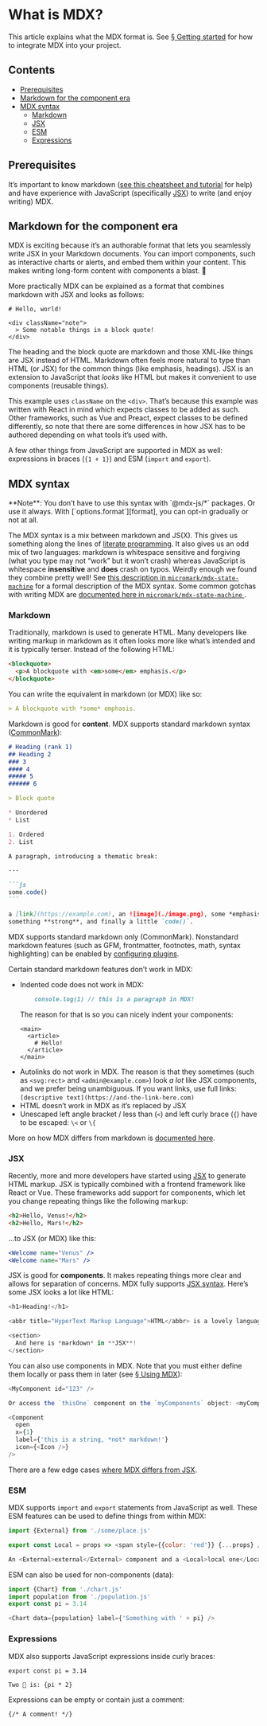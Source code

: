 
# What is MDX?

This article explains what the MDX format is.
See [§ Getting started][start] for how to integrate MDX into your project.

## Contents

*   [Prerequisites](#prerequisites)
*   [Markdown for the component era](#markdown-for-the-component-era)
*   [MDX syntax](#mdx-syntax)
    *   [Markdown](#markdown)
    *   [JSX](#jsx)
    *   [ESM](#esm)
    *   [Expressions](#expressions)

## Prerequisites

It’s important to know markdown
([see this cheatsheet and tutorial][commonmark-help] for help) and have
experience with JavaScript (specifically [JSX][jsx-spec]) to write (and enjoy
writing) MDX.

## Markdown for the component era

MDX is exciting because it’s an authorable format that lets you seamlessly write
JSX in your Markdown documents.
You can import components, such as interactive charts or alerts, and embed them
within your content.
This makes writing long-form content with components a blast.
🚀

More practically MDX can be explained as a format that combines markdown with
JSX and looks as follows:

```mdx
# Hello, world!

<div className="note">
  > Some notable things in a block quote!
</div>
```

The heading and the block quote are markdown and those XML-like things are JSX
instead of HTML.
Markdown often feels more natural to type than HTML (or JSX) for the common
things (like emphasis, headings).
JSX is an extension to JavaScript that *looks* like HTML but makes it convenient
to use components (reusable things).

This example uses `className` on the `<div>`.
That’s because this example was written with React in mind which expects classes
to be added as such.
Other frameworks, such as Vue and Preact, expect classes to be defined
differently, so note that there are some differences in how JSX has to be
authored depending on what tools it’s used with.

A few other things from JavaScript are supported in MDX as well: expressions in
braces (`{1 + 1}`) and ESM (`import` and `export`).

## MDX syntax

<Note type="info">
  **Note**:
  You don’t have to use this syntax with `@mdx-js/*` packages.
  Or use it always.
  With [`options.format`][format], you can opt-in gradually or not at all.
</Note>

The MDX syntax is a mix between markdown and JS(X).
This gives us something along the lines of [literate programming][lit].
It also gives us an odd mix of two languages: markdown is whitespace sensitive
and forgiving (what you type may not “work” but it won’t crash) whereas
JavaScript is whitespace **insensitive** and **does** crash on typos.
Weirdly enough we found they combine pretty well!
See [this description in
`micromark/mdx-state-machine`](https://github.com/micromark/mdx-state-machine#71-syntax)
for a formal description of the MDX syntax.
Some common gotchas with writing MDX are
[documented here in `micromark/mdx-state-machine`
](https://github.com/micromark/mdx-state-machine#74-common-mdx-gotchas).

### Markdown

Traditionally, markdown is used to generate HTML.
Many developers like writing markup in markdown as it often looks more like
what’s intended and it is typically terser.
Instead of the following HTML:

```html
<blockquote>
  <p>A blockquote with <em>some</em> emphasis.</p>
</blockquote>
```

You can write the equivalent in markdown (or MDX) like so:

```md
> A blockquote with *some* emphasis.
```

Markdown is good for **content**.
MDX supports standard markdown syntax ([CommonMark][]):

````md
# Heading (rank 1)
## Heading 2
### 3
#### 4
##### 5
###### 6

> Block quote

* Unordered
* List

1. Ordered
2. List

A paragraph, introducing a thematic break:

---

```js
some.code()
```

a [link](https://example.com), an ![image](./image.png), some *emphasis*,
something **strong**, and finally a little `code()`.
````

MDX supports standard markdown only (CommonMark).
Nonstandard markdown features (such as GFM, frontmatter, footnotes, math, syntax
highlighting) can be enabled by [configuring plugins][using-plugins].

Certain standard markdown features don’t work in MDX:

*   Indented code does not work in MDX:
    ```md
        console.log(1) // this is a paragraph in MDX!
    ```
    The reason for that is so you can nicely indent your components:
    ```mdx
    <main>
      <article>
        # Hello!
      </article>
    </main>
    ```
*   Autolinks do not work in MDX.
    The reason is that they sometimes (such as `<svg:rect>` and
    `<admin@example.com>`) look *a lot* like JSX components, and we prefer
    being unambiguous.
    If you want links, use full links:
    `[descriptive text](https://and-the-link-here.com)`
*   HTML doesn’t work in MDX as it’s replaced by JSX
*   Unescaped left angle bracket / less than (`<`) and left curly brace (`{`)
    have to be escaped: `\<` or `\{`

More on how MDX differs from markdown is
[documented here](https://github.com/micromark/mdx-state-machine#72-deviations-from-markdown).

### JSX

Recently, more and more developers have started using [JSX][] to generate HTML
markup.
JSX is typically combined with a frontend framework like React or Vue.
These frameworks add support for components, which let you change repeating
things like the following markup:

```html
<h2>Hello, Venus!</h2>
<h2>Hello, Mars!</h2>
```

…to JSX (or MDX) like this:

```jsx
<Welcome name="Venus" />
<Welcome name="Mars" />
```

JSX is good for **components**.
It makes repeating things more clear and allows for separation of concerns.
MDX fully supports [JSX syntax][jsx].
Here’s some JSX looks a lot like HTML:

```js
<h1>Heading!</h1>

<abbr title="HyperText Markup Language">HTML</abbr> is a lovely language.

<section>
  And here is *markdown* in **JSX**!
</section>
```

You can also use components in MDX.
Note that you must either define them locally or pass them in later
(see [§ Using MDX][use]):

```js
<MyComponent id="123" />

Or access the `thisOne` component on the `myComponents` object: <myComponents.thisOne />

<Component
  open
  x={1}
  label={'this is a string, *not* markdown!'}
  icon={<Icon />}
/>
```

There are a few edge cases
[where MDX differs from JSX](https://github.com/micromark/mdx-state-machine#73-deviations-from-jsx).

### ESM

MDX supports `import` and `export` statements from JavaScript as well.
These ESM features can be used to define things from within MDX:

```js
import {External} from './some/place.js'

export const Local = props => <span style={{color: 'red'}} {...props} />

An <External>external</External> component and a <Local>local one</Local>.
```

ESM can also be used for non-components (data):

```js
import {Chart} from './chart.js'
import population from './population.js'
export const pi = 3.14

<Chart data={population} label={'Something with ' + pi} />
```

### Expressions

MDX also supports JavaScript expressions inside curly braces:

```mdx
export const pi = 3.14

Two 🍰 is: {pi * 2}
```

Expressions can be empty or contain just a comment:

```mdx
{/* A comment! */}
```

[lit]: https://en.wikipedia.org/wiki/Literate_programming

[commonmark]: https://commonmark.org

[commonmark-help]: https://commonmark.org/help/

[jsx]: https://reactjs.org/docs/introducing-jsx.html

[jsx-spec]: https://facebook.github.io/jsx/

[format]: /packages/mdx/#optionsformat

[start]: /getting-started/

[use]: /using-mdx/

[using-plugins]: /extending-mdx/#using-plugins
